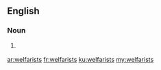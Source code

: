 ==English==

===Noun===
{{head|en|noun plural form}}

# {{label|en|rare|pejorative|derisive}} {{plural of|welfarist|lang=en}}

[[ar:welfarists]]
[[fr:welfarists]]
[[ku:welfarists]]
[[my:welfarists]]
